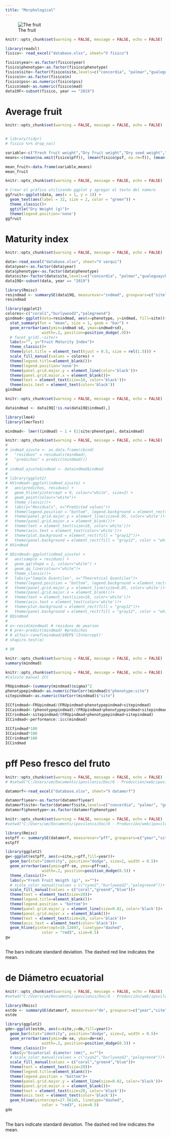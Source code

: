 ```yaml
---
title: "Morphological"
---
```


![The fruit](C:/Users/um/Documents/ipovilonis/Doc/6 - Producción/test/ipovilonis.github.io)

```r
knitr::opts_chunk$set(warning = FALSE, message = FALSE, echo = FALSE)

library(readxl)
fisico<- read_excel("database.xlsx", sheet="V fisico")

fisico$year<-as.factor(fisico$year)
fisico$phenotype<-as.factor(fisico$phenotype)
fisico$site<-factor(fisico$site,levels=c("concordia", "palmar","gualeguaychu"))
fisico$n<-as.factor(fisico$n)
fisico$pss<-as.numeric(fisico$pss)
fisico$mad<-as.numeric(fisico$mad)
data19F<-subset(fisico, year == "2019")

```

# Average fruit

```r
knitr::opts_chunk$set(warning = FALSE, message = FALSE, echo = FALSE)


# library(tidyr)
# fisico %>% drop_na()

variable<-c("Fresh fruit weight","Dry fruit weight","Dry seed weight","Dry pulp weight", "Dry pulp/fresh fruit weight (%)")
means<-c(mean(na.omit(fisico$pff)), (mean(fisico$psf, na.rm=T)), (mean(fisico$pss, na.rm=T)),((mean(fisico$psf, na.rm=T))-(mean(fisico$pss, na.rm=T))), (0.6311753*100/18.5236420))

mean_fruit<-data.frame(variable,means)
mean_fruit
```

```r
knitr::opts_chunk$set(warning = FALSE, message = FALSE, echo = FALSE)

# Crear el gráfico utilizando ggplot y agregar el texto del número
ggfruit<-ggplot(data, aes(x = 1, y = 1)) +
  geom_text(aes(label = 32, size = 2, color = "green")) +
  theme_classic()+
  ggtitle("Dry Weight (g)")+
  theme(legend.position='none')
ggfruit
```

# Maturity index

```r
knitr::opts_chunk$set(warning = FALSE, message = FALSE, echo = FALSE)

data<-read_excel("database.xlsx", sheet="V varqui")
data$year<-as.factor(data$year)
data$phenotype<-as.factor(data$phenotype)
data$site<-factor(data$site,levels=c("concordia", "palmar","gualeguaychu"))
data19Q<-subset(data, year == "2019")

library(Rmisc)
resindmad <- summarySE(data19Q, measurevar="indmad", groupvars=c("site","phenotype"), na.rm = TRUE)
resindmad

library(ggplot2)
colores<-c("coral1","burlywood2","palegreen4")
gindmad<-ggplot(data=resindmad, aes(x=phenotype, y=indmad, fill=site))+
  stat_summary(fun = "mean", size = 1, geom = "bar") +
  geom_errorbar(aes(ymin=indmad-sd, ymax=indmad+sd),
                width=.2, position=position_dodge(.9))+
  # facet_grid(.~site)+
  labs(x="", y="Fruit Maturity Index")+
  theme_classic()+
  theme(plot.title = element_text(hjust = 0.5, size = rel(1.5))) +
  scale_fill_manual(values = colores) +
  theme(legend.title=element_blank())+
  theme(legend.position='none')+
  theme(panel.grid.major.y = element_line(color='black'))+
  theme(panel.grid.major.x = element_blank())+
  theme(text = element_text(size=10, color='black'))+
  theme(axis.text = element_text(color='black'))
gindmad
```

```r
knitr::opts_chunk$set(warning = FALSE, message = FALSE, echo = FALSE)

dataindmad <- data19Q[!is.na(data19Q$indmad),]

library(lme4)
library(lmerTest)

mindmad<- lmer((indmad) ~ 1 + (1|site/phenotype), dataindmad)
```

```r
knitr::opts_chunk$set(warning = FALSE, message = FALSE, echo = FALSE)
# 
# indmad_ajuste <- as.data.frame(cbind(
#   "residuos" = residuals(mindmad),
#   "predichos" = predict(mindmad)))
# 
# indmad_ajuste$indmad <- dataindmad$indmad
# 
# library(ggplot2)
# HVindmad<-ggplot(indmad_ajuste) +
#   aes(predichos, residuos) +
#   geom_hline(yintercept = 0, colour="white", size=2) +
#   geom_point(colour="white")+
#   theme_classic()+
#   labs(y="Residuals", x="Predicted values")+
#   theme(legend.position = "bottom", legend.background = element_rect(fill = "gray12"))+
#   theme(panel.grid.major.y = element_line(size=0.05, color='white'))+
#   theme(panel.grid.major.x = element_blank())+
#   theme(text = element_text(size=10, color='white'))+
#   theme(axis.text = element_text(color='white'))+
#   theme(plot.background = element_rect(fill = "gray12"))+
#   theme(panel.background = element_rect(fill = "gray12", color = "white"))
# HVindmad
# 
# QQindmad<-ggplot(indmad_ajuste) +
#   aes(sample = residuos) +
#   geom_qq(shape = 1, colour="white") +
#   geom_qq_line(colour="white")+
#   theme_classic()+
#   labs(y="Sample Quantiles", x="Theoretical Quantiles")+
#   theme(legend.position = "bottom", legend.background = element_rect(fill = "gray12"))+
#   theme(panel.grid.major.y = element_line(size=0.05, color='white'))+
#   theme(panel.grid.major.x = element_blank())+
#   theme(text = element_text(size=10, color='white'))+
#   theme(axis.text = element_text(color='white'))+
#   theme(plot.background = element_rect(fill = "gray12"))+
#   theme(panel.background = element_rect(fill = "gray12", color = "white"))
# QQindmad
# 
# e<-resid(mindmad) # residuos de pearson
# # pre<-predict(mindmad) #predichos
# # alfai<-ranef(mindmad)$REP$'(Intercept)'
# shapiro.test(e)

# OK

```

```r
knitr::opts_chunk$set(warning = FALSE, message = FALSE, echo = FALSE)
summary(mindmad)
```

```r
knitr::opts_chunk$set(warning = FALSE, message = FALSE, echo = FALSE)
#Calculo manual ICC

FRUpindmad<-(summary(mindmad)$sigma)^2
phenotypepindmad<-as.numeric(VarCorr(mindmad)$"phenotype:site")
sitepindmad<-as.numeric(VarCorr(mindmad)$"site")

ICCfindmad<-FRUpindmad/(FRUpindmad+phenotypepindmad+sitepindmad)
ICCaindmad<-(phenotypepindmad)/(FRUpindmad+phenotypepindmad+sitepindmad)
ICCrindmad<-sitepindmad/(FRUpindmad+phenotypepindmad+sitepindmad)
ICCindmad<-performance::icc(mindmad)
  
ICCfindmad*100
ICCaindmad*100
ICCrindmad*100
ICCindmad

```


# **pff** Peso fresco del fruto
```r
knitr::opts_chunk$set(warning = FALSE, message = FALSE, echo = FALSE)
# #setwd("C:/Users/um/Documents/ipovilonis/Doc/6 - Producción/web/ipovilonis.github.io")

datamorf<-read_excel("database.xlsx", sheet="V datamorf")

datamorf$year<-as.factor(datamorf$year)
datamorf$site<-factor(datamorf$site,levels=c("concordia", "palmar", "gualeguaychu"))
datamorf$phenotype<-as.factor(datamorf$phenotype)


```

```r
knitr::opts_chunk$set(warning = FALSE, message = FALSE, echo = FALSE)
#setwd("C:/Users/um/Documents/ipovilonis/Doc/6 - Producción/web/ipovilonis.github.io")

library(Rmisc)
estpff <- summarySE(datamorf, measurevar="pff", groupvars=c("year","site"))
estpff

library(ggplot2)
gw<-ggplot(estpff, aes(x=site,y=pff,fill=year))+
  geom_bar(stat="identity", position="dodge", size=2, width = 0.5)+
  geom_errorbar(aes(ymin=pff-se, ymax=pff+se),
                width=.2, position=position_dodge(0.5)) +
  theme_classic()+
  labs(y="Fresh Fruit Weigth (g)", x="")+
  # scale_color_manual(values = c("cyan2","burlywood2","palegreen4"))+
  scale_fill_manual(values = c("coral","green4","blue"))+
  theme(text = element_text(size=20))+
  theme(legend.title=element_blank())+
  theme(legend.position = "bottom")+
  theme(panel.grid.major.y = element_line(size=0.02, color='black'))+
  theme(panel.grid.major.x = element_blank())+
  theme(text = element_text(size=20, color='black'))+
  theme(axis.text = element_text(color='black'))+
  geom_hline(yintercept=10.12697, linetype="dashed", 
                color = "red3", size=0.5)
gw
  

```
The bars indicate standard deviation.
The dashed red line indicates the mean.

# **de** Diámetro ecuatorial

```r
knitr::opts_chunk$set(warning = FALSE, message = FALSE, echo = FALSE)
#setwd("C:/Users/um/Documents/ipovilonis/Doc/6 - Producción/web/ipovilonis.github.io")

library(Rmisc)
estde <- summarySE(datamorf, measurevar="de", groupvars=c("year","site"))
estde

library(ggplot2)
gde<-ggplot(estde, aes(x=site,y=de,fill=year))+
  geom_bar(stat="identity", position="dodge", size=2, width = 0.5)+
  geom_errorbar(aes(ymin=de-se, ymax=de+se),
                width=.2, position=position_dodge(0.5)) +
  theme_classic()+
  labs(y="Ecuatorial diameter (mm)", x="")+
  # scale_color_manual(values = c("cyan2","burlywood2","palegreen4"))+
  scale_fill_manual(values = c("coral","green4","blue"))+
  theme(text = element_text(size=20))+
  theme(legend.title=element_blank())+
  theme(legend.position = "bottom")+
  theme(panel.grid.major.y = element_line(size=0.02, color='black'))+
  theme(panel.grid.major.x = element_blank())+
  theme(text = element_text(size=20, color='black'))+
  theme(axis.text = element_text(color='black'))+
  geom_hline(yintercept=27.56145, linetype="dashed", 
                color = "red3", size=0.5)
gde
  
```

The bars indicate standard deviation.
The dashed red line indicates the mean.
